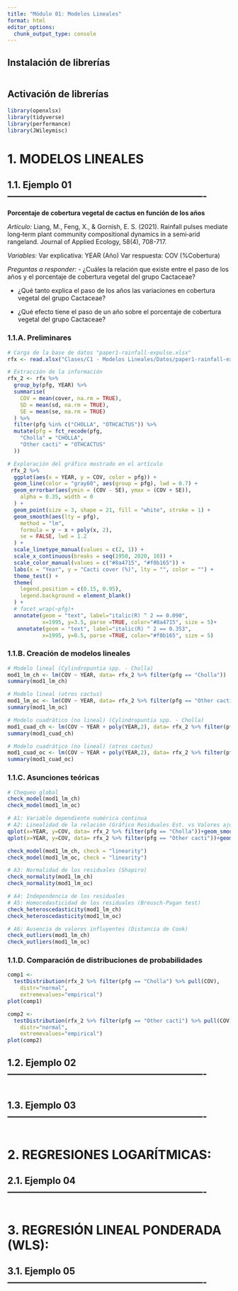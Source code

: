 ```yaml
---
title: "Módulo 01: Modelos Lineales"
format: html
editor_options: 
  chunk_output_type: console
---
```


## Instalación de librerías

```r

```


## Activación de librerías
```r
library(openxlsx)
library(tidyverse)
library(performance)
library(JWileymisc)
```


# 1. MODELOS LINEALES

## 1.1. Ejemplo 01 ----------------------------------------------------------------

**Porcentaje de cobertura vegetal de cactus en función de los años**

*Artículo:* Liang, M., Feng, X., & Gornish, E. S. (2021). Rainfall pulses mediate long‐term plant community compositional dynamics in a semi‐arid rangeland. Journal of Applied Ecology, 58(4), 708-717.

*Variables:* 
Var explicativa: YEAR (Año)
Var respuesta: COV (%Cobertura)

*Preguntas a responder:* 
- ¿Cuáles la relación que existe entre el paso de los años y el porcentaje de cobertura vegetal del grupo Cactaceae? 

- ¿Qué tanto explica el paso de los años las variaciones en cobertura vegetal del grupo Cactaceae?

- ¿Qué efecto tiene el paso de un año sobre el porcentaje de cobertura vegetal del grupo Cactaceae?

### 1.1.A. Preliminares

```r
# Carga de la base de datos "paper1-rainfall-expulse.xlsx"
rfx <- read.xlsx("Clases/C1 - Modelos Lineales/Datos/paper1-rainfall-expulse.xlsx")

# Extracción de la información
rfx_2 <- rfx %>%
  group_by(pfg, YEAR) %>%
  summarise(
    COV = mean(cover, na.rm = TRUE),
    SD = mean(sd, na.rm = TRUE),
    SE = mean(se, na.rm = TRUE)
  ) %>%
  filter(pfg %in% c("CHOLLA", "OTHCACTUS")) %>%
  mutate(pfg = fct_recode(pfg,
    "Cholla" = "CHOLLA",
    "Other cacti" = "OTHCACTUS"
  ))

# Exploración del gráfico mostrado en el artículo
 rfx_2 %>%
  ggplot(aes(x = YEAR, y = COV, color = pfg)) +
  geom_line(color = "gray60", aes(group = pfg), lwd = 0.7) +
  geom_errorbar(aes(ymin = (COV - SE), ymax = (COV + SE)),
    alpha = 0.35, width = 0
  ) +
  geom_point(size = 3, shape = 21, fill = "white", stroke = 1) +
  geom_smooth(aes(lty = pfg),
    method = "lm", 
    formula = y ~ x + poly(x, 2),
    se = FALSE, lwd = 1.2
  ) +
  scale_linetype_manual(values = c(2, 1)) +
  scale_x_continuous(breaks = seq(1950, 2020, 10)) +
  scale_color_manual(values = c("#8a4715", "#f0b165")) +
  labs(x = "Year", y = "Cacti cover (%)", lty = "", color = "") +
  theme_test() +
  theme(
    legend.position = c(0.15, 0.95),
    legend.background = element_blank()
  ) +
  # facet_wrap(~pfg)+
  annotate(geom = "text", label="italic(R) ^ 2 == 0.090", 
           x=1995, y=3.5, parse =TRUE, color="#8a4715", size = 5)+
   annotate(geom = "text", label="italic(R) ^ 2 == 0.353", 
           x=1995, y=0.5, parse =TRUE, color="#f0b165", size = 5)

```

### 1.1.B. Creación de modelos lineales

```r
# Modelo lineal (Cylindropuntia spp. - Cholla)
mod1_lm_ch <- lm(COV ~ YEAR, data= rfx_2 %>% filter(pfg == "Cholla")) 
summary(mod1_lm_ch)

# Modelo lineal (otros cactus)
mod1_lm_oc <- lm(COV ~ YEAR, data= rfx_2 %>% filter(pfg == "Other cacti")) 
summary(mod1_lm_oc)

# Modelo cuadrático (no lineal) (Cylindropuntia spp. - Cholla)
mod1_cuad_ch <- lm(COV ~ YEAR + poly(YEAR,2), data= rfx_2 %>% filter(pfg == "Cholla")) 
summary(mod1_cuad_ch)

# Modelo cuadrático (no lineal) (otros cactus)
mod1_cuad_oc <- lm(COV ~ YEAR + poly(YEAR,2), data= rfx_2 %>% filter(pfg == "Other cacti")) 
summary(mod1_cuad_oc)
```


### 1.1.C. Asunciones teóricas

```r
# Chequeo global
check_model(mod1_lm_ch)
check_model(mod1_lm_oc)

# A1: Variable dependiente numérica continua 
# A2: Linealidad de la relación (Gráfico Residuales Est. vs Valores ajustados)
qplot(x=YEAR, y=COV, data= rfx_2 %>% filter(pfg == "Cholla"))+geom_smooth()
qplot(x=YEAR, y=COV, data= rfx_2 %>% filter(pfg == "Other cacti"))+geom_smooth()

check_model(mod1_lm_ch, check = "linearity")
check_model(mod1_lm_oc, check = "linearity")

# A3: Normalidad de los residuales (Shapiro)
check_normality(mod1_lm_ch)
check_normality(mod1_lm_oc)

# A4: Independencia de los residuales
# A5: Homocedasticidad de los residuales (Breusch-Pagan test)
check_heteroscedasticity(mod1_lm_ch)
check_heteroscedasticity(mod1_lm_oc)

# A6: Ausencia de valores influyentes (Distancia de Cook)
check_outliers(mod1_lm_ch)
check_outliers(mod1_lm_oc)
```

### 1.1.D. Comparación de distribuciones de probabilidades

```r
comp1 <- 
  testDistribution(rfx_2 %>% filter(pfg == "Cholla") %>% pull(COV), 
    distr="normal", 
    extremevalues="empirical")
plot(comp1)

comp2 <- 
  testDistribution(rfx_2 %>% filter(pfg == "Other cacti") %>% pull(COV), 
    distr="normal", 
    extremevalues="empirical")
plot(comp2)
```

## 1.2. Ejemplo 02 ----------------------------------------------------------------

```r

```


## 1.3. Ejemplo 03 ----------------------------------------------------------------

```r

```


# 2. REGRESIONES LOGARÍTMICAS:


## 2.1. Ejemplo 04 ----------------------------------------------------------------

```r

```


# 3. REGRESIÓN LINEAL PONDERADA (WLS):


## 3.1. Ejemplo 05 ----------------------------------------------------------------

```r

```



